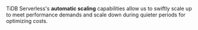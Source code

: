 TiDB Serverless's **automatic scaling** capabilities allow us to swiftly scale up to meet performance demands and scale down during quieter periods for optimizing costs.